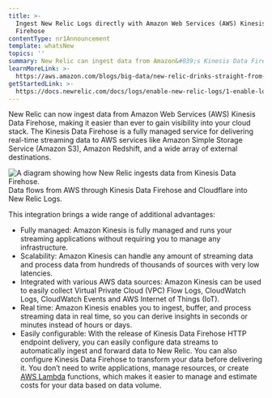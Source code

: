 ```yaml
---
title: >-
  Ingest New Relic Logs directly with Amazon Web Services (AWS) Kinesis Data
  Firehose
contentType: nr1Announcement
template: whatsNew
topics: ''
summary: New Relic can ingest data from Amazon&#039;s Kinesis Data Firehose.
learnMoreLink: >-
  https://aws.amazon.com/blogs/big-data/new-relic-drinks-straight-from-the-firehose-consuming-amazon-kinesis-data/
getStartedLink: >-
  https://docs.newrelic.com/docs/logs/enable-new-relic-logs/1-enable-logs/stream-logs-using-kinesis-data-firehose
---
```


New Relic can now ingest data from Amazon Web Services (AWS) Kinesis Data Firehose, making it easier than ever to gain visibility into your cloud stack. The Kinesis Data Firehose is a fully managed service for delivering real-time streaming data to AWS services like Amazon Simple Storage Service (Amazon S3), Amazon Redshift, and a wide array of external destinations.

<div
  className="dnd-atom-wrapper type-image context-sdl_editor_representation"
  contentEditable="false"
>
  <div className="dnd-drop-wrapper"><div className="image"><img typeof="foaf:Image" src="https://docs-dev.newrelic.com/sites/default/files/thumbnails/image/kinesis_data_firehose.png" width={1004} height={538} alt="A diagram showing how New Relic ingests data from Kinesis Data Firehose." title="A diagram of Kinesis Data Firehose."/></div></div><div className="dnd-legend-wrapper" contentEditable="true"><div className="meta">Data flows from AWS through Kinesis Data Firehose and Cloudflare into New Relic Logs.</div></div>
</div>

This integration brings a wide range of additional advantages:

* Fully managed: Amazon Kinesis is fully managed and runs your streaming applications without requiring you to manage any infrastructure.
* Scalability: Amazon Kinesis can handle any amount of streaming data and process data from hundreds of thousands of sources with very low latencies.
* Integrated with various AWS data sources: Amazon Kinesis can be used to easily collect Virtual Private Cloud (VPC) Flow Logs, CloudWatch Logs, CloudWatch Events and AWS Internet of Things (IoT).
* Real time: Amazon Kinesis enables you to ingest, buffer, and process streaming data in real time, so you can derive insights in seconds or minutes instead of hours or days.
* Easily configurable: With the release of Kinesis Data Firehose HTTP endpoint delivery, you can easily configure data streams to automatically ingest and forward data to New Relic. You can also configure Kinesis Data Firehose to transform your data before delivering it. You don’t need to write applications, manage resources, or create [AWS Lambda](http://aws.amazon.com/lambda) functions, which makes it easier to manage and estimate costs for your data based on data volume.
